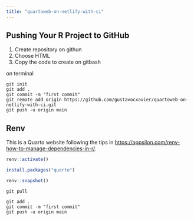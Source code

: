 ---
title: "quartoweb-on-netlify-with-ci"
---


## Pushing Your R Project to GitHub

1. Create repository on githun
2. Choose HTML
3. Copy the code to create on gitbash


on terminal

```
git init
git add .
git commit -m "first commit"
git remote add origin https://github.com/gustavocxavier/quartoweb-on-netlify-with-ci.git
git push -u origin main
```

## Renv

This is a Quarto website following the tips in <https://appsilon.com/renv-how-to-manage-dependencies-in-r/>.



```{r}
renv::activate()
```


```{r}
install.packages("quarto")
```


```{r}
renv::snapshot()
```

```
git pull
```

```
git add .
git commit -m "first commit"
git push -u origin main
```


